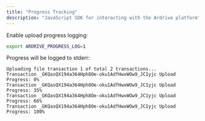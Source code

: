```yaml
---
title: "Progress Tracking"
description: "JavaScript SDK for interacting with the Ardrive platform"
---
```


Enable upload progress logging:

```bash
export ARDRIVE_PROGRESS_LOG=1
```

Progress will be logged to stderr:
```
Uploading file transaction 1 of total 2 transactions...
Transaction _GKQasQX194a364Hph8Oe-oku1AdfHwxWOw9_JC1yjc Upload Progress: 0%
Transaction _GKQasQX194a364Hph8Oe-oku1AdfHwxWOw9_JC1yjc Upload Progress: 35%
Transaction _GKQasQX194a364Hph8Oe-oku1AdfHwxWOw9_JC1yjc Upload Progress: 66%
Transaction _GKQasQX194a364Hph8Oe-oku1AdfHwxWOw9_JC1yjc Upload Progress: 100%
```
